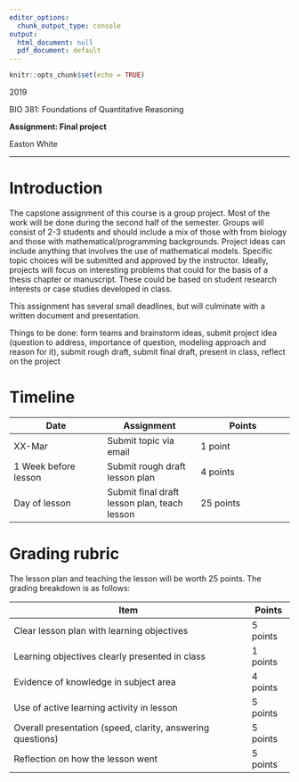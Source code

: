 ```yaml
---
editor_options:
  chunk_output_type: console
output:
  html_document: null
  pdf_document: default
---
```


```r
knitr::opts_chunk$set(echo = TRUE)
```

2019

BIO 381: Foundations of Quantitative Reasoning

**Assignment: Final project** 

Easton White

___


# Introduction

The capstone assignment of this course is a group project. Most of the work will be done during the second half of the semester. Groups will consist of 2-3 students and should include a mix of those with from biology and those with mathematical/programming backgrounds. Project ideas can include anything that involves the use of mathematical models. Specific topic choices will be submitted and approved by the instructor. Ideally, projects will focus on interesting problems that could for the basis of a thesis chapter or manuscript. These could be based on student research interests or case studies developed in class.

This assignment has several small deadlines, but will culminate with a written document and presentation. 

Things to be done: form teams and brainstorm ideas, submit project idea (question to address, importance of question, modeling approach and reason for it), submit rough draft, submit final draft, present in class, reflect on the project

# Timeline

Date          | Assignment     | Points
------------- | -------------  | ------------- 
XX-Mar        | Submit topic via email | 1 point
1 Week before lesson  | Submit rough draft lesson plan | 4 points
Day of lesson | Submit final draft lesson plan, teach lesson | 25 points


# Grading rubric

The lesson plan and teaching the lesson will be worth 25 points. The grading breakdown is as follows:

Item | Points
--------- | ----------
Clear lesson plan with learning objectives | 5 points
Learning objectives clearly presented in class | 1 points
Evidence of knowledge in subject area | 4 points
Use of active learning activity in lesson | 5 points
Overall presentation (speed, clarity, answering questions) | 5 points
Reflection on how the lesson went | 5 points



